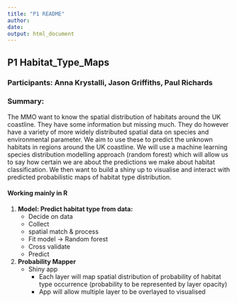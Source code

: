 ```yaml
---
title: "P1 README"
author:
date: 
output: html_document
---
```


## P1 Habitat_Type_Maps

### Participants: Anna Krystalli, Jason Griffiths, Paul Richards

### Summary:

The MMO want to know the spatial distribution of habitats around the UK coastline. They have some information but missing much. They do however have a variety of more widely distributed spatial data on species and environmental parameter. We aim to use these to predict the unknown habitats in regions around the UK coastline. We will use a machine learning species distribution modelling approach (random forest) which will allow us to say how certain we are about the predictions we make about habitat classification. We then want to build a shiny up to visualise and interact with predicted probabilistic maps of habitat type distribution.


#### Working mainly in R

1) **Model: Predict habitat type from data:**
    - Decide on data
    - Collect
    - spatial match & process
    - Fit model -> Random forest
    - Cross validate
    - Predict
 
2) **Probability Mapper**
    - Shiny app
        + Each layer will map spatial distribution of probability of habitat type occurrence (probability to be represented by layer opacity)
        + App will allow multiple layer to be overlayed to visualised